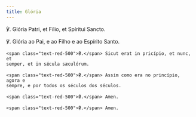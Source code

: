 ```yaml
---
title: Glória
---
```


<div class="side-by-side not-content">

℣. Glória Patri, et Fílio, et Spíritui Sancto.

℣. Glória ao Pai, e ao Filho e ao Espírito Santo.

    <span class="text-red-500">℟.</span> Sicut erat in pricípio, et nunc, et
    semper, et in sǽcula sæculórum.

    <span class="text-red-500">℟.</span> Assim como era no princípio, agora e
    sempre, e por todos os séculos dos séculos.

    <span class="text-red-500">℟.</span> Amen.

    <span class="text-red-500">℟.</span> Amen.

</div>
